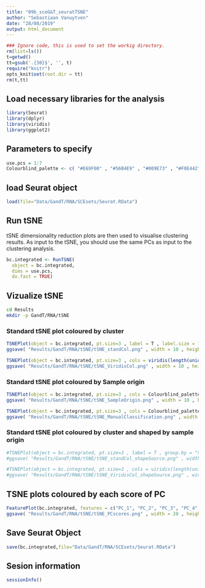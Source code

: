 ```yaml
---
title: "09b_sceG&T_seuratTSNE"
author: "Sebastiaan Vanuytven"
date: "28/08/2019"
output: html_document
---
```


```r
### Ignore code, this is used to set the workig directory. 
rm(list=ls())
t=getwd()
tt=gsub('.{30}$', '', t)
require("knitr")
opts_knit$set(root.dir = tt)
rm(t,tt)
```

## Load necessary libraries for the analysis

```r
library(Seurat)
library(dplyr)
library(viridis)
library(ggplot2)
```

## Parameters to specify

```r
use.pcs = 1:7
Colourblind_palette <- c( "#E69F00" , "#56B4E9" , "#009E73" , "#F0E442" , "#0072B2" , "#D55E00" , "#CC79A7" , "#000000" )
```

## load Seurat object

```r
load(file="Data/GandT/RNA/SCEsets/Seurat.RData")
```

## Run tSNE

tSNE dimensionality reduction plots are then used to visualise clustering results. As input to the tSNE, you should use the same PCs as input to the clustering analysis.

```r
bc.integrated <- RunTSNE(
  object = bc.integrated,
  dims = use.pcs,
  do.fast = TRUE)
```

## Vizualize tSNE

```bash
cd Results
mkdir -p GandT/RNA/tSNE
```

### Standard tSNE plot coloured by cluster

```r
TSNEPlot(object = bc.integrated, pt.size=3 , label = T , label.size = 12)
ggsave( "Results/GandT/RNA/tSNE/tSNE_standCol.png" , width = 10 , height = 5 )

TSNEPlot(object = bc.integrated, pt.size=3 , cols = viridis(length(unique(bc.integrated@active.ident))) , label = T , label.size = 12)
ggsave( "Results/GandT/RNA/tSNE/tSNE_ViridisCol.png" , width = 10 , height = 5 )
```

### Standard tSNE plot coloured by Sample origin

```r
TSNEPlot(object = bc.integrated, pt.size=3 , cols = Colourblind_palette , group.by = "Sample")
ggsave( "Results/GandT/RNA/tSNE/tSNE_SampleOrigin.png" , width = 10 , height = 5 )

TSNEPlot(object = bc.integrated, pt.size=3 , cols = Colourblind_palette , group.by = "ManualClassification")
ggsave( "Results/GandT/RNA/tSNE/tSNE_ManualClassification.png" , width = 10 , height = 5 )
```

### Standard tSNE plot coloured by cluster and shaped by sample origin

```r
#TSNEPlot(object = bc.integrated, pt.size=3 , label = T , group.by = "Sample", label.size = 12)
#ggsave( "Results/GandT/RNA/tSNE/tSNE_standCol_shapeSource.png" , width = 10 , height = 5 )

#TSNEPlot(object = bc.integrated, pt.size=3 , cols = viridis(length(unique(bc.integrated@active.ident))) , label = T , group.by = "Sample", label.size = 12)
#ggsave( "Results/GandT/RNA/tSNE/tSNE_ViridisCol_shapeSource.png" , width = 10 , height = 5 )
```

## TSNE plots coloured by each score of PC

```r
FeaturePlot(bc.integrated, features = c("PC_1", "PC_2", "PC_3", "PC_4", "PC_5", "PC_6", "PC_7", "PC_8", "PC_9", "PC_10") , combine = T, reduction = "tsne")
ggsave( "Results/GandT/RNA/tSNE/tSNE_PCscores.png" , width = 20 , height = 10 )
```

## Save Seurat Object

```r
save(bc.integrated,file="Data/GandT/RNA/SCEsets/Seurat.RData")
```


## Sesion information

```r
sessionInfo()
```


